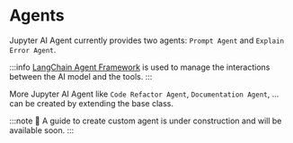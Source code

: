 <!--
  ~ Copyright (c) 2023-2024 Datalayer, Inc.
  ~
  ~ BSD 3-Clause License
-->

# Agents

Jupyter AI Agent currently provides two agents: `Prompt Agent` and `Explain Error Agent`.

:::info
[LangChain Agent Framework](https://python.langchain.com/v0.1/docs/modules/agents/how_to/custom_agent/) is used to manage the interactions between the AI model and the tools.
:::

More Jupyter AI Agent like `Code Refactor Agent`, `Documentation Agent`, ... can be created by extending the base class.

:::note
🚧 A guide to create custom agent is under construction and will be available soon.
:::